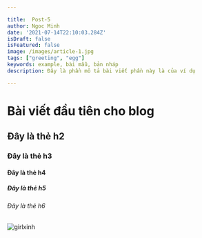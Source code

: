 ```yaml
---

title:  Post-5
author: Ngoc Minh
date: '2021-07-14T22:10:03.284Z'
isDraft: false
isFeatured: false
image: /images/article-1.jpg
tags: ["greeting", "egg"]
keywords: example, bài mẫu, bản nháp
description: Đây là phần mô tả bài viết phần này là của ví dụ

---
```


# Bài viết đầu tiên cho blog
## Đây là thẻ h2
### Đây là thẻ h3
#### Đây là thẻ h4
##### Đây là thẻ h5
###### Đây là thẻ h6
![girlxinh](/images/article-5.jpg)